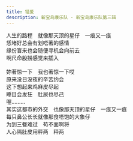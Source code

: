 ```yaml
---
title: 错爱
description: 新宝岛康乐队 - 新宝岛康乐队第三辑
---
```


人生的路程　就像那天顶的星仔　一痕又一痕<br />恁堵好总会有划唔著的感情<br />缘份盲来也会随便寻机会向前去<br />啊尺命股捞感觉来插入<br /><br />妳著惊一下　我也著惊一下哎<br />原来没日没夜的辛苦约会<br />这下想起来鸡麻皮尽起<br />睡目会发狂　肚尿也尽己<br />喔.........<br />其实这都市的外交　也像那天顶的星仔　一痕又一痕<br />每只鼻公长长就像那食唔饱的大象仔<br />为到三餐难过　苟不面啊将<br />人心隔肚皮用秤两　秤两